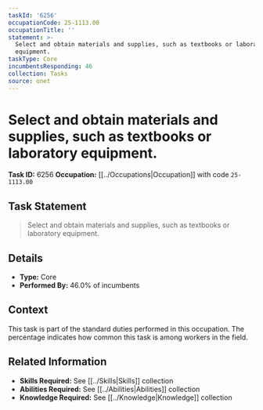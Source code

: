 ```yaml
---
taskId: '6256'
occupationCode: 25-1113.00
occupationTitle: ''
statement: >-
  Select and obtain materials and supplies, such as textbooks or laboratory
  equipment.
taskType: Core
incumbentsResponding: 46
collection: Tasks
source: onet
---
```

# Select and obtain materials and supplies, such as textbooks or laboratory equipment.

**Task ID:** 6256
**Occupation:** [[../Occupations|Occupation]] with code `25-1113.00`

## Task Statement

> Select and obtain materials and supplies, such as textbooks or laboratory equipment.

## Details

- **Type:** Core
- **Performed By:** 46.0% of incumbents

## Context

This task is part of the standard duties performed in this occupation. The percentage indicates how common this task is among workers in the field.

## Related Information

- **Skills Required:** See [[../Skills|Skills]] collection
- **Abilities Required:** See [[../Abilities|Abilities]] collection
- **Knowledge Required:** See [[../Knowledge|Knowledge]] collection
